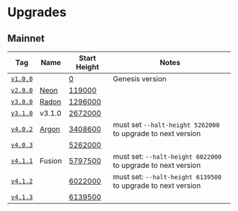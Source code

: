 # Upgrades

## Mainnet

| Tag                                                                   | Name                             | Start Height                                            | Notes 
|-----------------------------------------------------------------------|----------------------------------|---------------------------------------------------------|--------------------------------------------------------------|
| [`v1.0.0`](https://github.com/noble-assets/noble/releases/tag/v1.0.0) |                                  | [0](https://www.mintscan.io/noble/blocks/1)             | Genesis version
| [`v2.0.0`](https://github.com/noble-assets/noble/releases/tag/v2.0.0) | [Neon](/network/upgrades/neon)   | [119000](https://www.mintscan.io/noble/blocks/119000)   |
| [`v3.0.0`](https://github.com/noble-assets/noble/releases/tag/v3.0.0) | [Radon](/network/upgrades/radon) | [1296000](https://www.mintscan.io/noble/blocks/1296000) |
| [`v3.1.0`](https://github.com/noble-assets/noble/releases/tag/v3.1.0) | v3.1.0                           | [2672000](https://www.mintscan.io/noble/block/2672000)  |
| [`v4.0.2`](https://github.com/noble-assets/noble/releases/tag/v4.0.2) | [Argon](/network/upgrades/argon) | [3408600](https://www.mintscan.io/noble/block/3377500)  | must set `--halt-height 5262000` to upgrade to next version
| [`v4.0.3`](https://github.com/noble-assets/noble/releases/tag/v4.0.3) |                                  | [5262000](https://www.mintscan.io/noble/block/5262000)  | 
| [`v4.1.1`](https://github.com/noble-assets/noble/releases/tag/v4.1.1) | Fusion                           | [5797500](https://www.mintscan.io/noble/block/5797500)  | must set: `--halt-height 6022000` to upgrade to next version
| [`v4.1.2`](https://github.com/noble-assets/noble/releases/tag/v4.1.2) |                                  | [6022000](https://www.mintscan.io/noble/block/5797500)  | must set: `--halt-height 6139500` to upgrade to next version
| [`v4.1.3`](https://github.com/noble-assets/noble/releases/tag/v4.1.3) |                                  | [6139500](https://www.mintscan.io/noble/block/5797500)  | 
